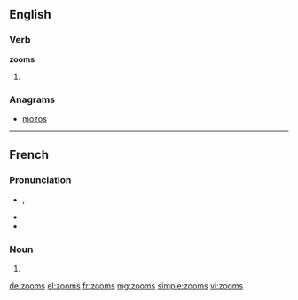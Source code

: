 ==English==

===Verb===
'''zooms'''

# {{third-person singular of|zoom}}

===Anagrams===
* [[mozos#English|mozos]]

----

==French==

===Pronunciation===
* {{IPA|/zum/|lang=fr}}, {{X-SAMPA|/zum/|lang=fr}}
* {{homophones|zoom|lang=fr}}
* {{hyphenation|zooms|lang=fr}}

===Noun===
{{head|fr|plural}} {{m|p}}

# {{plural of|zoom|lang=fr}}

[[de:zooms]]
[[el:zooms]]
[[fr:zooms]]
[[mg:zooms]]
[[simple:zooms]]
[[vi:zooms]]